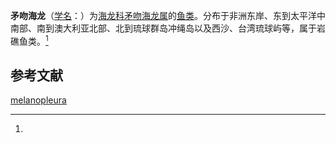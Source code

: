 {{Speciesbox
| name = 矛吻海龙
| status = 
| status_system = 
| image = 
| genus = Doryrhamphus
| species = melanopleura
| authority = (Bleeker, 1858)<ref name='id6971'>{{cite web| url =http://www.bioinfo.cn/db05/BjdwSpecies.php?action=view&id=6971| title =矛吻海龙| work =《中国动物物种编目数据库》| publisher =中国科学院微生物研究所| author =中国科学院动物研究所| accessdate =2009-04-11| deadurl =yes| archiveurl =https://web.archive.org/web/20160305062143/http://www.bioinfo.cn/db05/BjdwSpecies.php?action=view&id=6971| archivedate =2016-03-05}}</ref>
}}

'''矛吻海龙'''（[[学名|学名]]：{{lang|la|''Doryrhamphus melanopleura''}}）为[[海龙科|海龙科]][[矛吻海龙属|矛吻海龙属]]的[[鱼类|鱼类]]。分布于非洲东岸、东到太平洋中南部、南到澳大利亚北部、北到琉球群岛冲绳岛以及西沙、台湾琉球屿等，属于岩礁鱼类。<ref name='id6971'/>

== 参考文献 ==
{{reflist}}

{{Wikispecies|Doryrhamphus melanopleura}}
{{Taxonbar|from=Q15233276}}

[[Category:矛吻海龙属|melanopleura]]


{{鱼类小作品}}